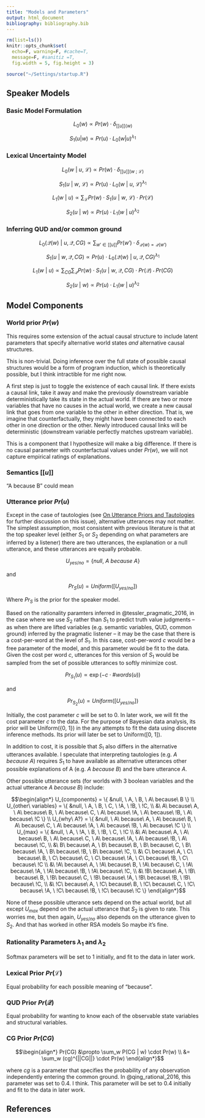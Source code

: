 ```yaml
---
title: "Models and Parameters"
output: html_document
bibliography: bibliography.bib
---
```


```r
rm(list=ls())
knitr::opts_chunk$set(
  echo=F, warning=F, #cache=T, 
  message=F, #sanitiz =T, 
  fig.width = 5, fig.height = 3)
```

```r
source("~/Settings/startup.R")
```

## Speaker Models

### Basic Model Formulation

$$ L_0(w) \propto Pr(w) \cdot \delta_{[[u]](w)} $$

$$ S_1(u | w) \propto
Pr(u) \cdot L_0(w | u)^{\lambda_1} $$

### Lexical Uncertainty Model

$$ L_0(w\ |\ u,\ \mathcal{L}) \propto
Pr(w) \cdot \delta_{[[u]](w\ ;\ \mathcal{L})} $$

$$ S_1(u\ |\ w,\ \mathcal{L}) \propto
Pr(u) \cdot L_0(w\ |\ u,\ \mathcal{L})^{\lambda_1} $$

$$ L_1(w\ |\ u) \propto
\sum_{\mathcal{L}} Pr(w) \cdot S_1(u\ |\ w,\ \mathcal{L}) \cdot Pr(\mathcal{L}) $$

$$ S_2(u\ |\ w) \propto Pr(u) \cdot L_1(w\ |\ u)^{\lambda_2} $$

### Inferring QUD and/or common ground

$$ L_0(\mathcal{Q}(w)\ |\ u,\mathcal{Q},CG) \propto
\sum_{w' \in [[u]]} Pr(w') \cdot
\delta_{\mathcal{Q}(w)=\mathcal{Q}(w')} $$

$$ S_1(u\ |\ w, \mathcal{Q}, CG) \propto
Pr(u) \cdot L_0(\mathcal{Q}(w)\ |\ u, \mathcal{Q}, CG)^{\lambda_1} $$

$$ L_1(w\ |\ u) \propto
\sum_{CG} \sum_{\mathcal{Q}} Pr(w) \cdot 
S_1(u\ |\ w, \mathcal{Q}, CG) \cdot
Pr(\mathcal{Q}) \cdot Pr(CG)  $$

$$ S_2(u\ |\ w) \propto Pr(u) \cdot L_1(w\ |\ u)^{\lambda_2} $$

## Model Components

### World prior $Pr(w)$

This requires some extension of the actual causal structure to include latent parameters that specify alternative world states *and* alternative causal structures.

This is non-trivial. Doing inference over the full state of possible causal structures would be a form of program induction, which is theoretically possible, but I think intractible for me right now.

A first step is just to toggle the existence of each causal link. If there exists a causal link, take it away and make the previously downstream variable deterministically take its state in the actual world. If there are two or more variables that have no causes in the actual world, we create a new causal link that goes from one variable to the other in either direction. That is, we imagine that counterfactually, they might have been connected to each other in one direction or the other. Newly introduced causal links will be deterministic (downstream variable perfectly matches upstream variable).

This is a component that I hypothesize will make a big difference. If there is no causal parameter with counterfactual values under $Pr(w)$, we will not capture empirical ratings of explanations.

### Semantics $[[u]]$

"A because B" could mean 

### Utterance prior $Pr(u)$

Except in the case of tautologies (see [On Utterance Priors and Tautologies](tautologies.html) for further discussion on this issue), alternative utterances may not matter. The simplest assumption, most consistent with previous literature is that at the top speaker level (either $S_1$ or $S_2$ depending on what parameters are inferred by a listener) there are two utterances, the explanation or a null utterance, and these utterances are equally probable.

$$U_{yes/no} = \{ null,\ A\ because\ A \}$$

and

$$ Pr_{S}(u) = Uniform([U_{yes/no}])$$

Where $Pr_S$ is the prior for the speaker model.

Based on the rationality paramters inferred in @tessler_pragmatic_2016, in the case where we use $S_2$ rather than $S_1$ to predict truth value judgments -- as when there are lifted variables (e.g. semantic variables, QUD, common ground) inferred by the pragmatic listener -- it may be the case that there is a cost-per-word at the level of $S_1$.
In this case, cost-per-word $c$ would be a free parameter of the model, and this parameter would be fit to the data. Given the cost per word $c$, utterances for this version of $S_1$ would be sampled from the set of possible utterances to softly minimize cost. 

$$ Pr_{S_1}(u) \propto \exp(-c \cdot \# words(u)) $$

and

$$ Pr_{S_2}(u) = Uniform([U_{yes/no}])$$

Initially, the cost parameter $c$ will be set to 0. In later work, we will fit the cost parameter $c$ to the data. For the purpose of Bayesian data analysis, its prior will be Uniform({0, 1}) in the any attempts to fit the data using discrete inference methods. Its prior will later be set to Uniform([0, 1]).

In addition to cost, it is possible that $S_1$ also differs in the alternative utterances available. I speculate that interpreting tautologies (e.g. *A because A*) requires $S_1$ to have available as alternative utterances other possible explanations of A (e.g. *A because B*) and the bare utterance *A*.

Other possible utterance sets (for worlds with 3 boolean variables and the actual utterance *A because B*) include:

$$\begin{align*}
  U_{components} = \{ &null, \ A, \ B, \ A\ because\ B \} \\
  U_{other\ variables} = \{ &null,
  \ A, \ B, \ C,
  \ !A, \ !B, \ !C, \\
   &\ A\ because\ A,
    \ A\ because\ B,
    \ A\ because\ C,
    \ A\ because\ !A,
    \ A\ because\ !B,
    \ A\ because\ !C \} \\
  U_{why\ A?} = \{ &null,
    \ A\ because\ A,
    \ A\ because\ B,
    \ A\ because\ C,
    \ A\ because\ !A,
    \ A\ because\ !B,
    \ A\ because\ !C
    \} \\
  U_{max} = \{ &null,
    \ A, \ !A, \ B, \ !B, \ C, \ !C \\
    &\ A\ because\ A,
    \ A\ because\ B,
    \ A\ because\ C,
    \ A\ because\ !A,
    \ A\ because\ !B,
    \ A\ because\ !C, \\
    &\ B\ because\ A,
    \ B\ because\ B,
    \ B\ because\ C,
    \ B\ because\ !A,
    \ B\ because\ !B,
    \ B\ because\ !C, \\
    &\ C\ because\ A,
    \ C\ because\ B,
    \ C\ because\ C,
    \ C\ because\ !A,
    \ C\ because\ !B,
    \ C\ because\ !C \\
    &\ !A\ because\ A,
    \ !A\ because\ B,
    \ !A\ because\ C,
    \ !A\ because\ !A,
    \ !A\ because\ !B,
    \ !A\ because\ !C, \\
    &\ !B\ because\ A,
    \ !B\ because\ B,
    \ !B\ because\ C,
    \ !B\ because\ !A,
    \ !B\ because\ !B,
    \ !B\ because\ !C, \\
    &\ !C\ because\ A,
    \ !C\ because\ B,
    \ !C\ because\ C,
    \ !C\ because\ !A,
    \ !C\ because\ !B,
    \ !C\ because\ !C
    \}
  \end{align*}$$
  
None of these possible utterance sets depend on the actual world, but all except $U_{max}$ depend on the actual utterance that $S_2$ is given to rate. This worries me, but then again, $U_{yes/no}$ also depends on the utterance given to $S_2$. And that has worked in other RSA models So maybe it's fine.

### Rationality Parameters $\lambda_1$ and $\lambda_2$

Softmax parameters will be set to 1 initially, and fit to the data in later work.

### Lexical Prior $Pr(\mathcal{L})$

Equal probability for each possible meaning of "because".

### QUD Prior $Pr(\mathcal{Q})$

Equal probability for wanting to know each of the observable state variables and structural variables.

### CG Prior $Pr(CG)$

$$\begin{align*}
Pr(CG) &\propto \sum_w P(CG | w) \cdot Pr(w) \\
         &=       \sum_w (cg)^{||CG||} \cdot Pr(w)
\end{align*}$$
         
where $cg$ is a parameter that specifies the probability of any observation independently entering the common ground. In @qing_rational_2016, this parameter was set to 0.4. I think.
This parameter will be set to 0.4 initially and fit to the data in later work.

## References

